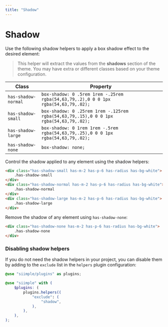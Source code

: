 ```yaml
---
title: "Shadow"
---
```


# Shadow

Use the following shadow helpers to apply a box shadow effect to the desired element:

> This helper will extract the values from the **shadows** section of the theme. You may have extra or different classes based on your theme configuration.


| Class | Property |
|-------|----------|
| `has-shadow-normal` | `box-shadow: 0 .5rem 1rem -.25rem rgba(54,63,79,.2),0 0 0 1px rgba(54,63,79,.02);` |
| `has-shadow-small`  | `box-shadow: 0 .25rem 1rem -.125rem rgba(54,63,79,.15),0 0 0 1px rgba(54,63,79,.02);` |
| `has-shadow-large`  | `box-shadow: 0 1rem 1rem -.5rem rgba(54,63,79,.25),0 0 0 1px rgba(54,63,79,.02);` |
| `has-shadow-none`   | `box-shadow: none;` |


Control the shadow applied to any element using the shadow helpers:

```html live=true centered=true bg=blue-200
<div class="has-shadow-small has-m-2 has-p-6 has-radius has-bg-white">
    .has-shadow-small
</div>
<div class="has-shadow-normal has-m-2 has-p-6 has-radius has-bg-white">
    .has-shadow-normal
</div>
<div class="has-shadow-large has-m-2 has-p-6 has-radius has-bg-white">
    .has-shadow-large
</div>
```

Remove the shadow of any element using `has-shadow-none`:

```html live=true centered=true bg=blue-200
<div class="has-shadow-none has-m-2 has-p-6 has-radius has-bg-white">
    .has-shadow-none
</div>
```

### Disabling shadow helpers

If you do not need the shadow helpers in your project, you can disable them by adding to the `exclude` list in the `helpers` plugin configuration:

```scss
@use "siimple/plugins" as plugins;

@use "siimple" with (
    $plugins: (
        plugins.helpers((
            "exclude": (
                "shadow",
            ),
        ),
    ),
);
```
